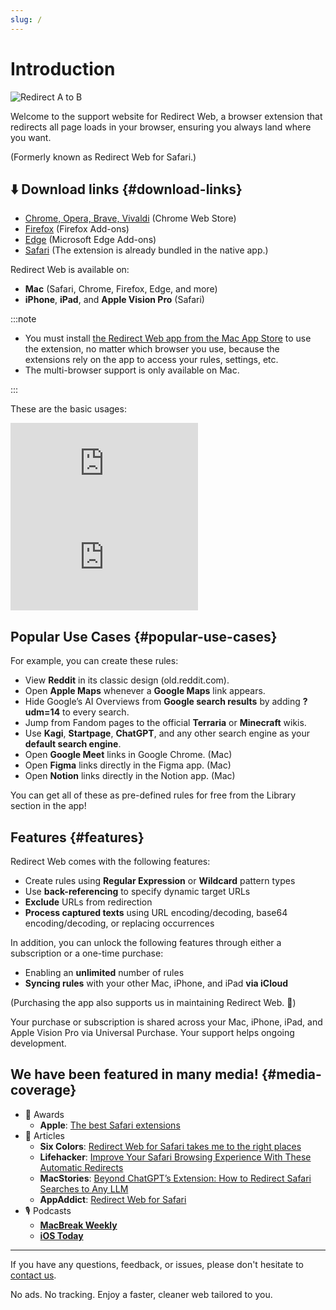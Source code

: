 ```yaml
---
slug: /
---
```



# Introduction

<div style={{display: "flex", flexDirection: "column", alignItems: "flex-start", marginBottom: "25px"}}>
  <img src={useBaseUrl("img/redirect-a-to-b.png")} style={{display: "block", minWidth: "360px", maxWidth: "500px", width: "100%", height: "auto", marginBottom: "25px"}} alt="Redirect A to B" />
  <ExtensionStoreLinks />
</div>

Welcome to the support website for Redirect Web, a browser extension that redirects all page loads in your browser, ensuring you always land where you want. 

(Formerly known as Redirect Web for Safari.)

## ⬇️ Download links {#download-links}

- [Chrome, Opera, Brave, Vivaldi](https://chromewebstore.google.com/detail/ffglckbhfbfmdkefdmjbhpnffkcmlhdh) (Chrome Web Store)
- [Firefox](https://addons.mozilla.org/firefox/addon/redirect-web/) (Firefox Add-ons)
- [Edge](https://microsoftedge.microsoft.com/addons/detail/hmfkakfdccgdpgemaicfgngnmflefpga) (Microsoft Edge Add-ons)
- [Safari](https://apps.apple.com/app/id1571283503) (The extension is already bundled in the native app.)

Redirect Web is available on:

- **Mac** (Safari, Chrome, Firefox, Edge, and more)
- **iPhone**, **iPad**, and **Apple Vision Pro** (Safari)

:::note

- You must install [the Redirect Web app from the Mac App Store](https://apps.apple.com/app/id1571283503) to use the extension, no matter which browser you use, because the extensions rely on the app to access your rules, settings, etc.
- The multi-browser support is only available on Mac.

:::

These are the basic usages:

<iframe style={{width:"100%", aspectRatio:"9/16", height:"auto", maxHeight:"60vh", maxWidth:"35vh"}} src="https://www.youtube.com/embed/NaQ5X-v-qJU" title="iOS Demo Video (YouTube)" frameborder="0" allow="accelerometer; autoplay; clipboard-write; encrypted-media; gyroscope; picture-in-picture; web-share" allowfullscreen></iframe>

<iframe style={{width:"100%", aspectRatio:"17/9", height:"auto", maxHeight:"100vh"}} src="https://www.youtube.com/embed/5eU89Gu73SQ" title="macOS Demo Video (YouTube)" frameborder="0" allow="accelerometer; autoplay; clipboard-write; encrypted-media; gyroscope; picture-in-picture; web-share" allowfullscreen></iframe>

## Popular Use Cases {#popular-use-cases}

For example, you can create these rules:

- View **Reddit** in its classic design (old.reddit.com).
- Open **Apple Maps** whenever a **Google Maps** link appears.
- Hide Google’s AI Overviews from **Google search results** by adding **?udm=14** to every search.
- Jump from Fandom pages to the official **Terraria** or **Minecraft** wikis.
- Use **Kagi**, **Startpage**, **ChatGPT**, and any other search engine as your **default search engine**.
- Open **Google Meet** links in Google Chrome. (Mac)
- Open **Figma** links directly in the Figma app. (Mac)
- Open **Notion** links directly in the Notion app. (Mac)

You can get all of these as pre-defined rules for free from the Library section in the app!

## Features {#features}

Redirect Web comes with the following features:

- Create rules using **Regular Expression** or **Wildcard** pattern types
- Use **back-referencing** to specify dynamic target URLs
- **Exclude** URLs from redirection
- **Process captured texts** using URL encoding/decoding, base64 encoding/decoding, or replacing occurrences

In addition, you can unlock the following features through either a subscription or a one-time purchase:

- Enabling an **unlimited** number of rules
- **Syncing rules** with your other Mac, iPhone, and iPad **via iCloud**

(Purchasing the app also supports us in maintaining Redirect Web. 🙏)

Your purchase or subscription is shared across your Mac, iPhone, iPad, and Apple Vision Pro via Universal Purchase. Your support helps ongoing development.


## We have been featured in many media! {#media-coverage}

* 🏅 Awards
    * **Apple**: [The best Safari extensions](https://apps.apple.com/us/story/id1377753262)
* 📰 Articles
    * **Six Colors**: [Redirect Web for Safari takes me to the right places](https://sixcolors.com/post/2022/11/redirect-web-for-safari-takes-me-to-the-right-places/)
    * **Lifehacker**: [Improve Your Safari Browsing Experience With These Automatic Redirects](https://lifehacker.com/improve-your-safari-browsing-experience-with-these-auto-1849812013)
    * **MacStories**: [Beyond ChatGPT’s Extension: How to Redirect Safari Searches to Any LLM](https://www.macstories.net/tutorials/beyond-chatgpts-extension-how-to-redirect-safari-searches-to-any-llm/)
    * **AppAddict**: [Redirect Web for Safari](https://appaddict.app/post/redirect-web-for-safari)
* 🎙️ Podcasts
    * [**MacBreak Weekly**](https://youtu.be/I251K3L2s88?t=7427)
    * [**iOS Today**](https://youtu.be/cWkwH84b6M4?t=636)

---

If you have any questions, feedback, or issues, please don't hesitate to [contact us](contact-us).

No ads. No tracking. Enjoy a faster, cleaner web tailored to you.
